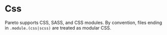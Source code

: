 # Css

Pareto supports CSS, SASS, and CSS modules. 
By convention, files ending in `.module.(css|scss)` are treated as modular CSS.
